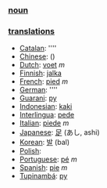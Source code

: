 === [[noun]] ===

=== [[translation]]s ===

*[[Catalan]]: [[]] ''''
*[[Chinese]]: [[]] ()
*[[Dutch]]: [[voet]] ''m''
*[[Finnish]]: [[jalka]]
*[[French]]: [[pied]] ''m''
*[[German]]: [[]] ''''
*[[Guarani]]: [[py]]
*[[Indonesian]]: [[kaki]]
*[[Interlingua]]: [[pede]]
*[[Italian]]: [[piede]] ''m''
*[[Japanese]]: [[足]] (あし, ashi)
*[[Korean]]: [[발]] (bal)
*[[Polish]]: [[]]
*[[Portuguese]]: [[pé]] ''m''
*[[Spanish]]: [[pie]] ''m''
*[[Tupinambá]]: [[py]]